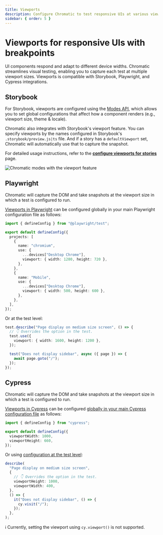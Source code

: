 ```yaml
---
title: Viewports
description: Configure Chromatic to test responsive UIs at various viewports and breakpoints.
sidebar: { order: 5 }
---
```


# Viewports for responsive UIs with breakpoints

UI components respond and adapt to different device widths. Chromatic streamlines visual testing, enabling you to capture each test at multiple viewport sizes. Viewports is compatible with Storybook, Playwright, and Cypress integrations.

## Storybook

For Storybook, viewports are configured using the [Modes API](/docs/modes), which allows you to set global configurations that affect how a component renders (e.g., viewport size, theme & locale).

Chromatic also integrates with Storybook's viewport feature. You can specify viewports by the names configured in Storybook's `.storybook/preview.js|ts` file. And if a story has a `defaultViewport` set, Chromatic will automatically use that to capture the snapshot.

For detailed usage instructions, refer to the [**configure viewports for stories**](/docs/modes/viewports) page.

![Chromatic modes with the viewport feature](../../images/addon-viewports.png)

## Playwright

Chromatic will capture the DOM and take snapshots at the viewport size in which a test is configured to run.

[Viewports in Playwright](https://playwright.dev/docs/emulation#viewport) can be configured globally in your main Playwright configuration file as follows:

```ts title="playwright.config.js|ts"
import { defineConfig } from "@playwright/test";

export default defineConfig({
  projects: [
    {
      name: "chromium",
      use: {
        ...devices["Desktop Chrome"],
        viewport: { width: 1280, height: 720 },
      },
    },
    {
      name: "Mobile",
      use: {
        ...devices["Desktop Chrome"],
        viewport: { width: 500, height: 600 },
      },
    },
  ],
});
```

Or at the test level:

```ts title="Viewports.spec.js|ts"
test.describe("Page display on medium size screen", () => {
  // 👇 Overrides the option in the test.
  test.use({
    viewport: { width: 1600, height: 1200 },
  });

  test("Does not display sidebar", async ({ page }) => {
    await page.goto("/");
  });
});
```

## Cypress

Chromatic will capture the DOM and take snapshots at the viewport size in which a test is configured to run.

[Viewports in Cypress](https://docs.cypress.io/api/commands/viewport) can be configured [globally in your main Cypress configuration file](https://docs.cypress.io/api/commands/viewport#Default-sizing) as follows:

```ts title="cypress.config.js|ts"
import { defineConfig } from "cypress";

export default defineConfig({
  viewportWidth: 1000,
  viewportHeight: 660,
});
```

Or using [configuration at the test level](https://docs.cypress.io/api/commands/viewport#Set-viewport-in-the-test-configuration):

```ts title="cypress/e2e/Viewports.cy.js|ts"
describe(
  "Page display on medium size screen",
  {
    // 👇 Overrides the option in the test.
    viewportHeight: 1000,
    viewportWidth: 400,
  },
  () => {
    it("Does not display sidebar", () => {
      cy.visit("/");
    });
  },
);
```

<div class="aside">

ℹ️ Currently, setting the viewport using `cy.viewport()` is not supported.

</div>
